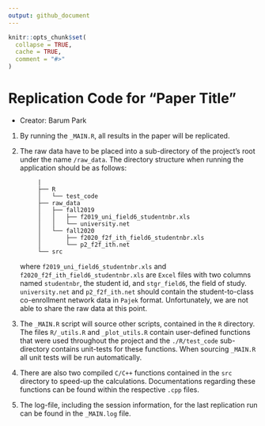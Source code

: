 ```yaml
---
output: github_document
---
```


<!-- README.md is generated from README.Rmd. Please edit that file -->

```r
knitr::opts_chunk$set(
  collapse = TRUE,
  cache = TRUE,
  comment = "#>"
)
```

# Replication Code for "Paper Title"

- Creator: Barum Park


1. By running the `_MAIN.R`, all results in the paper will be replicated. 
2. The raw data have to be placed into a sub-directory of the project's root under the name `/raw_data`. The directory structure when running the application should be as follows:

            |
            ├── R
            │   └── test_code
            ├── raw_data
            │   ├── fall2019
            │   │   ├── f2019_uni_field6_studentnbr.xls
            │   │   └── university.net
            │   └── fall2020
            │       ├── f2020_f2f_ith_field6_studentnbr.xls
            │       └── p2_f2f_ith.net
            └── src
where `f2019_uni_field6_studentnbr.xls` and `f2020_f2f_ith_field6_studentnbr.xls` are `Excel` files with two columns named `studentnbr`, the student id, and `stgr_field6`, the field of study. `university.net` and `p2_f2f_ith.net` should contain the student-to-class co-enrollment network data in `Pajek` format. Unfortunately, we are not able to share the raw data at this point.
3. The `_MAIN.R` script will source other scripts, contained in the `R` directory. The files `R/_utils.R` and `_plot_utils.R` contain user-defined functions that were used throughout the project and the `./R/test_code` sub-directory contains unit-tests for these functions. When sourcing `_MAIN.R` all unit tests will be run automatically.
4. There are also two compiled `C/C++` functions contained in the `src` directory to speed-up the calculations. Documentations regarding these functions can be found within the respective `.cpp` files.
5. The log-file, including the session information, for the last replication run can be found in the `_MAIN.log` file.
